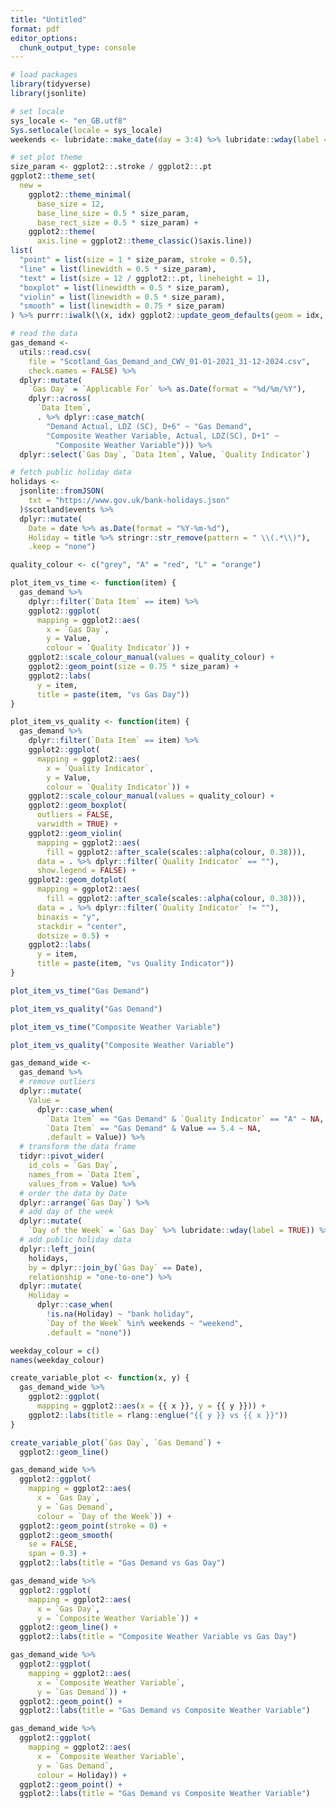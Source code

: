 ```yaml
---
title: "Untitled"
format: pdf
editor_options:
  chunk_output_type: console
---
```


```r
# load packages
library(tidyverse)
library(jsonlite)
```

```r
# set locale
sys_locale <- "en_GB.utf8"
Sys.setlocale(locale = sys_locale)
weekends <- lubridate::make_date(day = 3:4) %>% lubridate::wday(label = TRUE)

# set plot theme
size_param <- ggplot2::.stroke / ggplot2::.pt
ggplot2::theme_set(
  new =
    ggplot2::theme_minimal(
      base_size = 12,
      base_line_size = 0.5 * size_param,
      base_rect_size = 0.5 * size_param) +
    ggplot2::theme(
      axis.line = ggplot2::theme_classic()$axis.line))
list(
  "point" = list(size = 1 * size_param, stroke = 0.5),
  "line" = list(linewidth = 0.5 * size_param),
  "text" = list(size = 12 / ggplot2::.pt, lineheight = 1),
  "boxplot" = list(linewidth = 0.5 * size_param),
  "violin" = list(linewidth = 0.5 * size_param),
  "smooth" = list(linewidth = 0.75 * size_param)
) %>% purrr::iwalk(\(x, idx) ggplot2::update_geom_defaults(geom = idx, new = x))
```

```r
# read the data
gas_demand <-
  utils::read.csv(
    file = "Scotland_Gas_Demand_and_CWV_01-01-2021_31-12-2024.csv",
    check.names = FALSE) %>%
  dplyr::mutate(
    `Gas Day` = `Applicable For` %>% as.Date(format = "%d/%m/%Y"),
    dplyr::across(
      `Data Item`,
      . %>% dplyr::case_match(
        "Demand Actual, LDZ (SC), D+6" ~ "Gas Demand",
        "Composite Weather Variable, Actual, LDZ(SC), D+1" ~
          "Composite Weather Variable"))) %>%
  dplyr::select(`Gas Day`, `Data Item`, Value, `Quality Indicator`)
```

```r
# fetch public holiday data
holidays <-
  jsonlite::fromJSON(
    txt = "https://www.gov.uk/bank-holidays.json"
  )$scotland$events %>%
  dplyr::mutate(
    Date = date %>% as.Date(format = "%Y-%m-%d"),
    Holiday = title %>% stringr::str_remove(pattern = " \\(.*\\)"),
    .keep = "none")
```

```r
quality_colour <- c("grey", "A" = "red", "L" = "orange")

plot_item_vs_time <- function(item) {
  gas_demand %>%
    dplyr::filter(`Data Item` == item) %>%
    ggplot2::ggplot(
      mapping = ggplot2::aes(
        x = `Gas Day`,
        y = Value,
        colour = `Quality Indicator`)) +
    ggplot2::scale_colour_manual(values = quality_colour) +
    ggplot2::geom_point(size = 0.75 * size_param) +
    ggplot2::labs(
      y = item,
      title = paste(item, "vs Gas Day"))
}

plot_item_vs_quality <- function(item) {
  gas_demand %>%
    dplyr::filter(`Data Item` == item) %>%
    ggplot2::ggplot(
      mapping = ggplot2::aes(
        x = `Quality Indicator`,
        y = Value,
        colour = `Quality Indicator`)) +
    ggplot2::scale_colour_manual(values = quality_colour) +
    ggplot2::geom_boxplot(
      outliers = FALSE,
      varwidth = TRUE) +
    ggplot2::geom_violin(
      mapping = ggplot2::aes(
        fill = ggplot2::after_scale(scales::alpha(colour, 0.38))),
      data = . %>% dplyr::filter(`Quality Indicator` == ""),
      show.legend = FALSE) +
    ggplot2::geom_dotplot(
      mapping = ggplot2::aes(
        fill = ggplot2::after_scale(scales::alpha(colour, 0.38))),
      data = . %>% dplyr::filter(`Quality Indicator` != ""),
      binaxis = "y",
      stackdir = "center",
      dotsize = 0.5) +
    ggplot2::labs(
      y = item,
      title = paste(item, "vs Quality Indicator"))
}
```

```r
plot_item_vs_time("Gas Demand")
```

```r
plot_item_vs_quality("Gas Demand")
```

```r
plot_item_vs_time("Composite Weather Variable")
```

```r
plot_item_vs_quality("Composite Weather Variable")
```

```r
gas_demand_wide <-
  gas_demand %>%
  # remove outliers
  dplyr::mutate(
    Value =
      dplyr::case_when(
        `Data Item` == "Gas Demand" & `Quality Indicator` == "A" ~ NA,
        `Data Item` == "Gas Demand" & Value == 5.4 ~ NA,
        .default = Value)) %>%
  # transform the data frame
  tidyr::pivot_wider(
    id_cols = `Gas Day`,
    names_from = `Data Item`,
    values_from = Value) %>%
  # order the data by Date
  dplyr::arrange(`Gas Day`) %>%
  # add day of the week
  dplyr::mutate(
    `Day of the Week` = `Gas Day` %>% lubridate::wday(label = TRUE)) %>%
  # add public holiday data
  dplyr::left_join(
    holidays,
    by = dplyr::join_by(`Gas Day` == Date),
    relationship = "one-to-one") %>%
  dplyr::mutate(
    Holiday =
      dplyr::case_when(
        !is.na(Holiday) ~ "bank holiday",
        `Day of the Week` %in% weekends ~ "weekend",
        .default = "none"))
```

```r
weekday_colour = c()
names(weekday_colour)

create_variable_plot <- function(x, y) {
  gas_demand_wide %>%
    ggplot2::ggplot(
      mapping = ggplot2::aes(x = {{ x }}, y = {{ y }})) +
    ggplot2::labs(title = rlang::englue("{{ y }} vs {{ x }}"))
}
```

```r
create_variable_plot(`Gas Day`, `Gas Demand`) +
  ggplot2::geom_line()
```

```r
gas_demand_wide %>%
  ggplot2::ggplot(
    mapping = ggplot2::aes(
      x = `Gas Day`,
      y = `Gas Demand`,
      colour = `Day of the Week`)) +
  ggplot2::geom_point(stroke = 0) +
  ggplot2::geom_smooth(
    se = FALSE,
    span = 0.3) +
  ggplot2::labs(title = "Gas Demand vs Gas Day")
```

```r
gas_demand_wide %>%
  ggplot2::ggplot(
    mapping = ggplot2::aes(
      x = `Gas Day`,
      y = `Composite Weather Variable`)) +
  ggplot2::geom_line() +
  ggplot2::labs(title = "Composite Weather Variable vs Gas Day")
```

```r
gas_demand_wide %>%
  ggplot2::ggplot(
    mapping = ggplot2::aes(
      x = `Composite Weather Variable`,
      y = `Gas Demand`)) +
  ggplot2::geom_point() +
  ggplot2::labs(title = "Gas Demand vs Composite Weather Variable")
```

```r
gas_demand_wide %>%
  ggplot2::ggplot(
    mapping = ggplot2::aes(
      x = `Composite Weather Variable`,
      y = `Gas Demand`,
      colour = Holiday)) +
  ggplot2::geom_point() +
  ggplot2::labs(title = "Gas Demand vs Composite Weather Variable")
```



